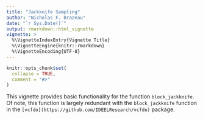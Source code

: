 ```yaml
---
title: "Jackknife Sampling"
author: "Nicholas F. Brazeau"
date: "`r Sys.Date()`"
output: rmarkdown::html_vignette
vignette: >
  %\VignetteIndexEntry{Vignette Title}
  %\VignetteEngine{knitr::rmarkdown}
  %\VignetteEncoding{UTF-8}
---
```


```r
knitr::opts_chunk$set(
  collapse = TRUE,
  comment = "#>"
)
```

This vignette provides basic functionality for the function `block_jackknife`. Of note, this function is largely redundant with the `block_jackknife` function in the `[vcfdo](https://github.com/IDEELResearch/vcfdo)` package.  


```r

```




